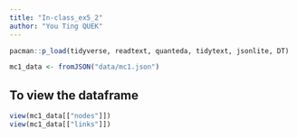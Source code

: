```yaml
---
title: "In-class_ex5_2"
author: "You Ting QUEK"
---
```


```r
pacman::p_load(tidyverse, readtext, quanteda, tidytext, jsonlite, DT)

```

```r
mc1_data <- fromJSON("data/mc1.json")
```

## To view the dataframe

```r
view(mc1_data[["nodes"]])
view(mc1_data[["links"]])
```
